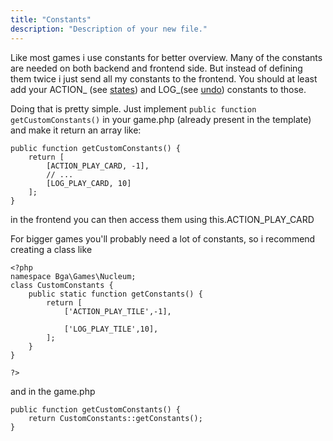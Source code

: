 ```yaml
---
title: "Constants"
description: "Description of your new file."
---
```


Like most games i use constants for better overview. Many of the constants are needed on both backend and frontend side. But instead of defining them twice i just send all my constants to the frontend. You should at least add your ACTION\_ (see [states](/usage/states)) and LOG\_(see [undo](/usage/undo)) constants to those.

Doing that is pretty simple. Just implement `public function getCustomConstants()`  in your game.php (already present in the template) and make it return an array like:

```
public function getCustomConstants() {
	return [
		[ACTION_PLAY_CARD, -1],
		// ...
		[LOG_PLAY_CARD, 10]
	];
}
```

in the frontend you can then access them using this.ACTION_PLAY_CARD

For bigger games you'll probably need a lot of constants, so i recommend creating a class like

```
<?php
namespace Bga\Games\Nucleum;
class CustomConstants {
	public static function getConstants() {
		return [
			['ACTION_PLAY_TILE',-1],

			['LOG_PLAY_TILE',10],
		];
	}
}

?>
```

and in the game.php

```
public function getCustomConstants() {
	return CustomConstants::getConstants();
}
```